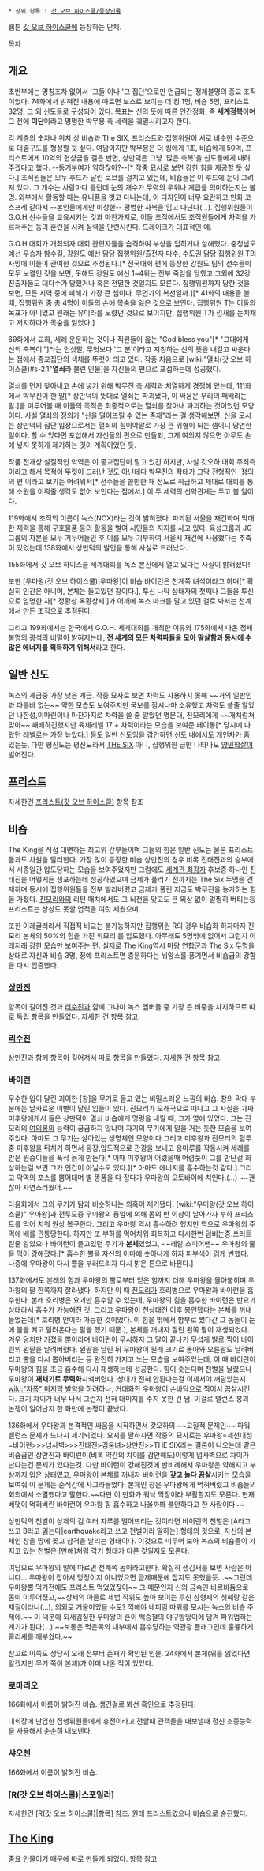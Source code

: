  * 상위 항목 : [[갓 오브 하이스쿨/등장인물]]

웹툰 [[갓 오브 하이스쿨]]에 등장하는 단체.

[[목차]]

== 개요 ==
초반부에는 명칭조차 없어서 '그들'이나 '그 집단'으로만 언급되는 정체불명의 종교 조직이었다. 74화에서 밝혀진 내용에 따르면 보스로 보이는 더 킹 1명, 비숍 5명, 프리스트 32명, 그 외 신도들로 구성되어 있다. 목표는 신의 뜻에 따른 인간정화, 즉 '''세계정복'''이며 그 전에 '''이단'''이라고 명명한 박무봉 측 세력을 궤멸시키고자 한다. 

각 계층의 숫자나 위치 상 비숍과 The SIX, 프리스트와 집행위원이 서로 비슷한 수준으로 대결구도를 형성할 듯 싶다. 여담이지만 박무봉은 더 킹에게 1조, 비숍에게 50억, 프리스트에게 10억의 현상금을 걸은 반면, 상만덕은 그냥 '많은 축복'을 신도들에게 내려주겠다고 했다. --동기부여가 약하잖아?--[* 작중 묘사로 보면 강한 힘을 제공할 듯 싶다.]
조직원들은 모두 후드가 달린 로브를 걸치고 있는데, 비숍들은 이 후드에 눈이 그려져 있다. 그 개수는 사람마다 틀린데 눈의 개수가 무력의 우위나 계급을 의미하는지는 불명. 외부에서 활동할 때는 유니폼을 벗고 다니는데, 이 디자인이 너무 요란하고 만화 코스프레 같아서 --본인들에게만 이상한-- 평범한 사복을 입고 다닌다(...).
집행위원들이 G.O.H 선수들을 교육시키는 것과 마찬가지로, 이들 조직에서도 조직원들에게 차력을 가르쳐주는 등의 훈련을 시켜 실력을 단련시킨다. 드레이크가 대표적인 예.

G.O.H 대회가 개최되자 대회 관련자들을 습격하여 부상을 입히거나 살해했다. 충청남도 예선 우승자 함수길, 강원도 예선 담당 집행위원/출전자 다수, 수도권 담당 집행위원 T의 사망에 이들이 관여한 것으로 추정된다.[* 전국대회 편에 등장한 강원도 팀의 선수들이 모두 보결인 것을 보면, 못해도 강원도 예선 1~4위는 전부 죽임을 당했고 그외에 32강 진출자들도 대다수가 당했거나 혹은 전멸한 것일지도 모른다. 집행위원까지 당한 것을 보면, 모든 지역 중에 피해가 가장 큰 셈이다. 무언가의 복선일까.][* 41화의 내용을 볼 때, 집행위원 중 총 4명이 이들의 손에 목숨을 잃은 것으로 보인다. 집행위원 T는 이들의 목표가 아니었고 원래는 유미라를 노렸던 것으로 보이지만, 집행위원 T가 낌새를 눈치채고 저지하다가 목숨을 잃었다.]

69화에서 교화, 세례 운운하는 것이나 직원들이 읊는 "God bless you"[* "그대에게 신의 축복이."]라는 인삿말, 무엇보다 '그 분'이라고 지칭하는 신의 뜻을 내걸고 싸운다는 점에서 종교집단의 색채를 뚜렷이 띄고 있다. 작중 처음으로 [wiki:"열쇠(갓 오브 하이스쿨)#s-2.1"'''열쇠'''라 불린 인물]을 자신들의 편으로 포섭하는데 성공했다.

열쇠를 먼저 찾아내고 손에 넣기 위해 박무진 측 세력과 치열하게 경쟁해 왔는데, 111화에서 박무진이 한 말[* 상만덕의 뜻대로 열쇠는 파괴됐다, 이 싸움은 우리의 패배라는 말.]을 미루어볼 때 이들의 목적은 최종적으로는 열쇠를 찾아내 파괴하는 것이었던 모양이다. 사실 열쇠의 정의가 "신을 떨어뜨릴 수 있는 존재"라는 걸 생각해보면, 신을 모시는 상만덕의 집단 입장으로서는 열쇠의 힘이야말로 가장 큰 위협이 되는 셈이니 당연한 일이다. 할 수 있다면 포섭해서 자신들의 편으로 만들되, 그게 여의치 않으면 아무도 손에 넣지 못하게 제거하는 것이 계획이었던 듯.

작품 전개상 실질적인 악역은 이 종교집단이 맡고 있긴 하지만, 사실 갓오하 대회 주최측이라고 해서 목적이 뚜렷이 드러난 것도 아닌데다 박무진의 작태가 그닥 전형적인 '정의의 편'이라고 보기는 어려워서[* 선수들을 쓸만한 패 정도로 취급하고 제대로 대회를 통해 소원을 이뤄줄 생각도 없어 보인다는 점에서.] 이 두 세력의 선악관계는 두고 볼 일이다.

119화에서 조직의 이름이 녹스(NOX)라는 것이 밝혀졌다. 파괴된 서울을 재건하며 막대한 재력을 통해 구호물품 등의 활동을 벌여 시민들의 지지를 사고 있다. 육성그룹과 JG그룹의 자본을 모두 거두어들인 후 이를 모두 기부하여 서울시 재건에 사용했다는 추측이 있었는데 138화에서 상만덕의 발언을 통해 사실로 드러났다.

155화에서 갓 오브 하이스쿨 세계대회를 녹스 본진에서 열고 있다는 사실이 밝혀졌다!

또한 [우마왕(갓 오브 하이스쿨)|우마왕]이 비숍 바이런은 천계쪽 녀석이라고 하며[* 확실히 인간은 아니며, 본체는 들고있던 창이다.], 투신 나탁 삼태자의 첫째나 그들을 투신으로 임명한 자[* 정황상 옥황상제.]가 어깨에 녹스 마크를 달고 있던 걸로 봐서는 천계에서 만든 조직으로 추정된다.

그리고 199화에서는 한국에서 G.O.H. 세계대회를 개최한 이유와 175화에서 나온 정체불명의 광석의 비밀이 밝혀지는데, '''전 세계의 모든 차력파들을 모아 말살함과 동시에 수많은 에너지를 획득하기 위해서'''라고 한다.
== 일반 신도 ==
녹스의 계급중 가장 낮은 계급. 작중 묘사로 보면 차력도 사용하지 못해 ~~거의 일반인과 다를바 없는~~ 약한 모습도 보여주지만 국보를 잠시나마 소유했고 차력도 쓸줄 알았던 나한성,이마린이나 마찬가지로 차력을 쓸 줄 알았던 명문대, 진모리에게 ~~개처럼쳐맞아~~ 패배하긴했지만 육체레벨 17 + 차력이라는 모습을 보여준 페이롱[* 당시에 나왔던 레벨로는 가장 높았다.] 등도 일반 신도임을 감안하면 신도 내에서도 개인차가 좀 있는듯, 다만 평신도는 평신도라서  [[THE SIX]] 아니, 집행위원 급만 나타나도 [[양민학살]]이 벌어진다.

== [[프리스트(갓 오브 하이스쿨)|프리스트]] ==
자세한건 [[프리스트(갓 오브 하이스쿨)]] 항목 참조

== 비숍 ==

The King을 직접 대면하는 최고위 간부들이며 그들의 힘은 일반 신도는 물론 프리스트들과도 차원을 달리한다. 가장 많이 등장한 비숍 상만진의 경우 비록 진태진과의 승부에서 시종일관 압도당하는 모습을 보여주었지만 그럼에도 
[[세계관 최강자]] 후보중 하나인 진태진을 어떻게든 생포하는데 성공하였으며 금제가 풀리기 전까지는 The Six 두명을 견
제하며 동시에 집행위원들을 전부 발라버렸고 금제가 풀린 지금도 박무진을 능가하는 힘을 가졌다. [[진모리]]와의 리턴 매치에서도 그 뇌전을 맞고도 큰 외상 없이 멀쩡히 버티는등 프리스트는 상상도 못할 업적을 여럿 세웠으며. 

또한 이레귤러라서 직접적 비교는 불가능하지만 집행위원 R의 경우 비숍화 하자마자 진모리 본체의 50%의 힘을 가진 휘모리
를 압도했다. 아무래도 5명밖에 없어서 그런지 이래저래 강한 모습만 보여주는 편. 실제로 The King역시 마왕 연합군과 
The Six 두명을 상대로 자신과 비숍 3명, 정예 프리스트면 충분하다는 뉘앙스를 풍기면서 비숍급의 강함을 다시 입증했다.
=== [[상만진]] ===
항목이 길어진 것과 [[리수진]]과 함께 그나마 녹스 멤버들 중 가장 큰 비중을 차지하므로 따로 독립 항목을 만들었다. 자세한 건 항목 참고.
=== [[리수진]] ===
[[상만진]]과 함께 항목이 길어져서 따로 항목을 만들었다. 자세한 건 항목 참고.
=== 바이런 ===
무수한 입이 달린 괴이한 [창]을 무기로 들고 있는 비밀스러운 느낌의 비숍. 창의 막대 부분에는 날카로운 이빨이 달린 입들이 있다. 진모리가 오래국으로 떠나고 그 사실을 가짜 미후왕에게서 들은 상만덕이 열쇠 비숍에게 명령을 내릴 때, 그가 옆에 있었다. 그는 진모리의 [[여의봉]]의 능력이 궁금하지 않냐며 자기의 무기에게 말을 거는 듯한 모습을 보여주었다. 아마도 그 무기는 살아있는 생명체인 모양이다.그리고 미후왕과 진모리의 혈투중 미후왕을 뒤치기 하면서 등장,압도적으로 관광을 보내고 용마루를 작동시켜 세례를 받은 원숭이들을 폭삭 늙게 만든다[* 이때 미후왕이 어렸을때 어렴풋이 그를 만난걸 회상하는걸 보면 그가 인간이 아닐수도 있다.][* 아마도 에너지를 흡수하는것 같다.].그리고 악역의 포스를 뿜어대며 별 똥폼을 다 잡다가 우마왕의 오토바이에 치인다.(...) ~~괜찮아 자연스러웠어.~~

다음화에서 그의 무기가 탐과 비슷하나는 의혹이 제기됐다. [wiki:"우마왕(갓 오브 하이스쿨)" 우마왕]과 전투도중 우마왕의 풍압에 의해 몸의 반 이상이 날아가자 부하 프리스트를 먹어 치워 원상 복구한다. 그리고 우마왕 역시 흡수하려 했지만 역으로 우마왕의 주먹에 배를 관통당한다. 하지만 또 부하를 먹어치워 회복하고 다시한번 덤비는중.쓰러트린줄 알았으나 바이런이 들고있던 무기가 '''본체'''였었고, ~~레알 스피어맨~~ 우마왕의 뿔을 먹어 강해졌다.[* 흡수한 뿔을 자신의 이마에 솟아나게 하자 피부색이 검게 변했다. 나중에 우마왕이 다시 뿔을 부러뜨리자 다시 밝은 톤으로 바뀐다.]

137화에서도 본래의 힘과 우마왕의 뿔로부터 얻은 힘까지 더해 우마왕을 몰아붙히며 우마왕의 팔 한쪽까지 잘라냈다. 하지만 이 때 [[진모리]]가 호리병으로 우마왕과 바이런을 흡수한다. 본래 호리병은 요괴만 흡수할 수 있는데, 우마왕의 힘을 흡수한 바이런은 반요괴상태라서 흡수가 가능해진 것. 그리고 우마왕이 천상대전 이후 봉인됐다는 본체를 꺼내들었는데[* 호리병 안이라 가능한 것이었다. 이 힘을 밖에서 함부로 썼다간 그 놈들이 눈에 불을 켜고 달려온다는 말을 했기 때문.], 본체를 꺼내자 잘린 왼쪽 팔이 재생되었다. 겨우 덩치만 커졌을 뿐이라며 바이런이 무시하자 그 말이 끝나기 무섭게 발로 찍어 바이런의 왼팔을 날려버렸다. 왼팔을 날린 뒤 우마왕이 원래 크기로 돌아와 오른팔도 날려버리고 뿔을 다시 뽑아버리는 등 완전히 가지고 노는 모습을 보여주었는데, 이 때 바이런이 우마왕의 힘을 조금 흡수해 다시 재생하는데 성공한다. 힘이 솟는다며 천벌을 날렸으나 우마왕이 '''재채기로 무력화'''시켜버렸다. 상대가 전혀 안된다는걸 이제서야 깨달았는지 [[wiki:"자폭" 마지막 발악]]을 하려하나, 거대화한 우마왕이 손바닥으로 찍어서 끔살시킨다. 크기 차이가 너무 나서 그런지 전혀 대미지를 주지 못한 건 덤. 이걸로 밸런스 붕괴 논쟁이 일어난지 한 화만에 논쟁이 끝났다. 

136화에서 우마왕과 본격적인 싸움을 시작하면서 갓오하의 ~~고질적 문제인~~ 파워 밸런스 문제가 또다시 제기되었다. 요지를 말하자면 작중의 묘사로는 우마왕=제천대성=바이런>>>넘사벽>>>진태진>김웅녀>상만진>>THE SIX라는 결론이 나오는데 같은 비숍급인 상만진과 바이런이(비록 약간의 차이를 감안해도)이렇게 넘사벽으로 차이가 난다는건 문제가 있다는것. 다만 바이런이 강해진것에 반비례해서 우마왕은 약해지고 부상까지 입은 상태였고, 우마왕이 본체를 꺼내자 바이런을 '''갖고 놀다 끔살'''시키는 모습을 보여줘 이 문제는 순식간에 사그라들었다. 본체인 창은 우마왕에게 먹혀버렸고 비숍들의 회의에서 소멸했다고 말한다.~~다만 이 만화가 워낙 막장이라 부활할지도 모른다. 현재 베댓이 먹혀버린 바이런이 우마왕 힘 흡수하고 나올까봐 불안하다고 한 사람이다~~

상만덕의 천벌이 상제의 검 여러 자루를 떨어뜨리는 것이라면 바이런의 천벌은 [A라고 쓰고 B라고 읽는다|earthquake라고 쓰고 천벌이라 말하는] 형태의 것으로, 자신의 본체인 창을 땅에 꽂고 참격을 날리는 형태이다. 이것으로 미루어 보아 녹스의 비숍들이 가지고 있는 천벌은 [만해]처럼 각기 형태가 다른 것일지도 모른다.
 
여담으로 우마왕의 말에 따르면 천계쪽 놈이라고한다. 확실히 생김새를 보면 사람은 아니다... 우마왕이 잡아서 망정이지 아니었으면 금제때문에 잡지도 못했을듯...~~그런데 우마왕뿔 먹기전에도 프리스트 먹었었잖아~~ 그 때문인지 신의 금속인 바르바듐으로 몸이 이루어졌고,~~상제의 아들로 제법 직위도 높아 보이는 투신 삼형제의 첫째랑 같은 재질이라니(...), 의외로 거물이었을 수도? 끽해야 네피림 따위를 모시는 녹스의 비숍 주제에.~~ 이 덕분에 되새김질한 우마왕의 혼이 백승철의 야구방망이에 담겨 파워업하는 계기가 된다(...).~~보통은 먹은쪽의 내부에서 흡수당하는 역관광 플래그인데 훌륭하게 클리셰를 깨부쉈다.~~

참고로 이쪽도 상당히 오래 전부터 존재가 확인된 인물. 24화에서 본체(위를 읽었다면 알겠지만 무기 쪽이 본체)가 이미 나온 적이 있었다.

=== 로마리오 ===
166화에서 이름이 밝혀진 비숍. 생긴걸로 봐선 흑인으로 추정된다.

대회장에 난입한 집행위원들에게 휴전이라고 전할때 관객들을 내보낼때 정신 조종능력을 사용해서 순순히 내보낸다.
=== 샤오첸 ===
166화에서 이름이 밝혀진 비숍.

=== [R(갓 오브 하이스쿨)|스포일러] ===
자세한건 [R(갓 오브 하이스쿨)|항목] 참조. 원래 프리스트였으나 비숍으로 승진했다.

== [[The King]] ==
중요 인물이기 때문에 따로 만들게 되었다. 항목 참고. 

